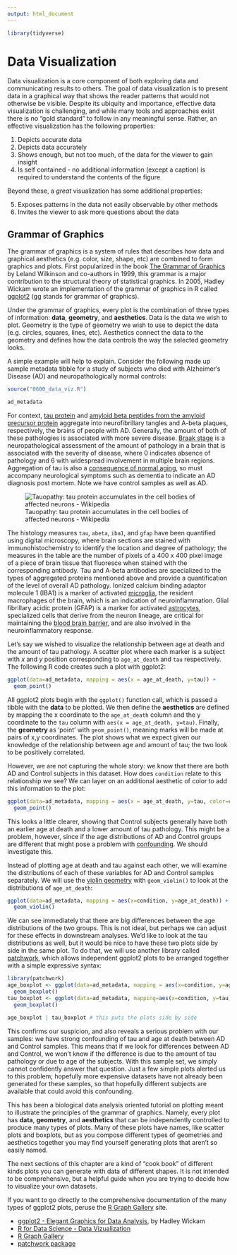 ```yaml
---
output: html_document
---
```


```r
library(tidyverse)
```

# Data Visualization

Data visualization is a core component of both exploring data and communicating
results to others. The goal of data visualization is to present data in a
graphical way that shows the reader patterns that would not otherwise be
visible. Despite its ubiquity and importance, effective data visualization is
challenging, and while many tools and approaches exist there is no "gold
standard" to follow in any meaningful sense. Rather, an effective visualization
has the following properties:

1. Depicts accurate data
2. Depicts data accurately
3. Shows enough, but not too much, of the data for the viewer to gain insight
4. Is self contained - no additional information (except a caption) is required
   to understand the contents of the figure

Beyond these, a *great* visualization has some additional properties:

5. Exposes patterns in the data not easily observable by other methods
6. Invites the viewer to ask more questions about the data

## Grammar of Graphics {#dv-gg}

The grammar of graphics is a system of rules that describes how data and
graphical aesthetics (e.g. color, size, shape, etc) are combined to form
graphics and plots. First popularized in the book [The Grammar of
Graphics](https://www.google.com/books/edition/_/ZiwLCAAAQBAJ?hl=en) by Leland
Wilkinson and co-authors in 1999, this grammar is a major contribution to the
structural theory of statistical graphics. In 2005, Hadley Wickam wrote an
implementation of the grammar of graphics in R called
[ggplot2](https://ggplot2.tidyverse.org/) (gg stands for grammar of graphics).

Under the grammar of graphics, every plot is the combination of three types of
information: **data**, **geometry**, and **aesthetics**. Data is the data we
wish to plot. Geometry is the type of geometry we wish to use to depict the data
(e.g. circles, squares, lines, etc). Aesthetics connect the data to the geometry
and defines how the data controls the way the selected geometry looks.

A simple example will help to explain. Consider the following made up sample
metadata tibble for a study of subjects who died with Alzheimer's Disease (AD)
and neuropathologically normal controls:

``` r
source("0600_data_viz.R")
```

``` r
ad_metadata
```

For context, [tau protein](https://en.wikipedia.org/wiki/Tau_protein) and
[amyloid beta peptides from the amyloid precursor
protein](https://en.wikipedia.org/wiki/Amyloid_beta)
aggregate into neurofibrillary tangles and A-beta plaques, respectively, the
brains of people with AD. Generally, the amount of both of these pathologies is
associated with more severe disease. [Braak
stage](https://en.wikipedia.org/wiki/Braak_staging) is a neuropathological
assessment of the amount of pathology in a brain that is associated with the
severity of disease, where 0 indicates absence of pathology and 6 with
widespread involvement in multiple brain regions. Aggregation of tau is also a
[consequence of normal aging](https://pubmed.ncbi.nlm.nih.gov/8866683/), so must
accompany neurological symptoms such as dementia to indicate an AD diagnosis
post mortem. Note we have control samples as well as AD.

![Tauopathy: tau protein accumulates in the cell bodies of affected neurons -
Wikipedia](https://upload.wikimedia.org/wikipedia/commons/f/f7/Tauopathy_in_Alzheimer%27s_disease.jpg)

The histology measures `tau`, `abeta`, `iba1`, and `gfap` have been quantified
using digital microscopy, where brain sections are stained with
immunohistochemistry to identify the location and degree of pathology; the
measures in the table are the number of pixels of a 400 x 400 pixel image of a
piece of brain tissue that fluoresce when stained with the corresponding
antibody. Tau and A-beta antibodies are specialized to the types of aggregated
proteins mentioned above and provide a quantification of the level of overall
AD pathology. Ionized calcium binding adaptor molecule 1 (IBA1) is a marker of
activated [microglia](https://en.wikipedia.org/wiki/Microglia), the resident
macrophages of the brain, which is an
indication of neuroinflammation. Glial fibrillary acidic protein (GFAP) is a
marker for activated [astrocytes](https://en.wikipedia.org/wiki/Astrocyte),
specialized cells that derive from the neuron lineage, are critical for
maintaining the [blood brain
barrier](https://www.ncbi.nlm.nih.gov/pmc/articles/PMC4292164/), and are also
involved in the neuroinflammatory response.

Let's say we wished to visualize the relationship between age at death and the
amount of tau pathology. A scatter plot where each marker is a subject with $x$
and $y$ position corresponding to `age_at_death` and `tau` respectively. The
following R code creates such a plot with ggplot2:

``` r
ggplot(data=ad_metadata, mapping = aes(x = age_at_death, y=tau)) +
  geom_point()
```

All ggplot2 plots begin with the `ggplot()` function call, which is passed a
tibble with the **data** to be plotted. We then define  the **aesthetics** are
defined by mapping the x coordinate to the `age_at_death` column and the y
coordinate to the `tau` column with `aes(x = age_at_death, y=tau)`. Finally, the
**geometry** as 'point' with `geom_point()`, meaning marks will be made at pairs
of x,y coordinates. The plot shows what we expect given our knowledge of the
relationship between age and amount of tau; the two look to be positively
correlated.

However, we are not capturing the whole story: we know that there are both AD
and Control subjects in this dataset. How does `condition` relate to this
relationship we see? We can layer on an additional aesthetic of color to add
this information to the plot:

``` r
ggplot(data=ad_metadata, mapping = aes(x = age_at_death, y=tau, color=condition)) +
  geom_point()
```

This looks a little clearer, showing that Control subjects generally have both
an earlier age at death and a lower amount of tau pathology. This might be a
problem, however, since if the age distributions of AD and Control groups are
different that might pose a problem with
[confounding](https://en.wikipedia.org/wiki/Confounding). We should investigate
this.

Instead of plotting age at death and tau against each other, we will examine the
distributions of each of these variables for AD and Control samples separately.
We will use the [violin
geometry](https://ggplot2.tidyverse.org/reference/geom_violin.html) with
`geom_violin()` to look at the distributions of `age_at_death`:

``` r
ggplot(data=ad_metadata, mapping = aes(x=condition, y=age_at_death)) +
  geom_violin()
```

We can see immediately that there are big differences between the age
distributions of the two groups. This is not ideal, but perhaps we can adjust
for these effects in downstream analyses. We'd like to look at the tau
distributions as well, but it would be nice to have these two plots side by side
in the same plot. To do that, we will use another library called
[patchwork](https://patchwork.data-imaginist.com/), which allows independent
ggplot2 plots to be arranged together with a simple expressive syntax:

``` r
library(patchwork)
age_boxplot <- ggplot(data=ad_metadata, mapping = aes(x=condition, y=age_at_death)) +
  geom_boxplot()
tau_boxplot <- ggplot(data=ad_metadata, mapping=aes(x=condition, y=tau)) +
  geom_boxplot()

age_boxplot | tau_boxplot # this puts the plots side by side
```

This confirms our suspicion, and also reveals a serious problem with our
samples: we have strong confounding of tau and age at death between AD and
Control samples. This means that if we look for differences between AD and
Control, we won't know if the difference is due to the amount of tau pathology
or due to age of the subjects. With this sample set, we simply cannot
confidently answer that question. Just a few simple plots alerted us to this
problem; hopefully more expensive datasets have not already been generated for
these samples, so that hopefully different subjects are available that could
avoid this confounding.

This has been a biological data analysis oriented tutorial on plotting meant to
illustrate the principles of the grammar of graphics. Namely, every plot has
**data**, **geometry**, and **aesthetics** that can be independently controlled
to produce many types of plots. Many of these plots have names, like scatter
plots and boxplots, but as you compose different types of geometries and
aesthetics together you may find yourself generating plots that aren't so easily
named.

The next sections of this chapter are a kind of "cook book" of different kinds
plots you can generate with data of different shapes. It is not intended to be
comprehensive, but a helpful guide when you are trying to decide how to
visualize your own datasets.

::: {.box .note}
If you want to go directly to the comprehensive documentation of the many types
of ggplot2 plots, peruse the [R Graph Gallery](https://www.r-graph-gallery.com/)
site.
:::

::: {.box .readmore}
* [ggplot2 - Elegant Graphics for Data Analysis](https://ggplot2-book.org/index.html), by Hadley Wickam
* [R for Data Science - Data Vizualization](https://r4ds.had.co.nz/data-visualisation.html)
* [R Graph Gallery](https://www.r-graph-gallery.com/)
* [patchwork package](https://patchwork.data-imaginist.com/)
:::
